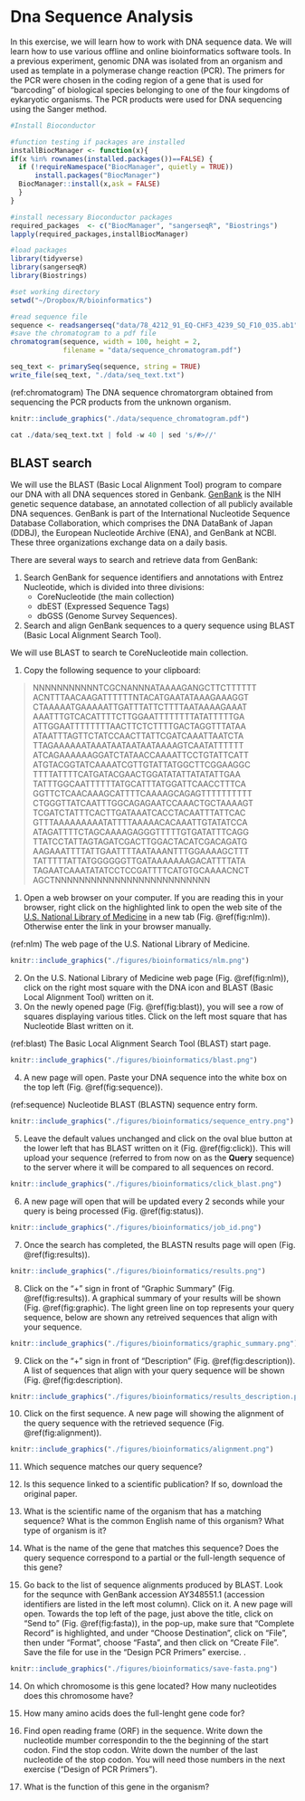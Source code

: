# Dna Sequence Analysis

In this exercise, we will learn how to work with DNA sequence data. We will learn how to use various offline and online bioinformatics software tools. In a previous experiment, genomic DNA was isolated from an organism and used as template in a polymerase change reaction (PCR). The primers for the PCR were chosen in the coding region of a gene that is used for "barcoding" of biological species belonging to one of the four kingdoms of eykaryotic organisms. The PCR products were used for DNA sequencing using the Sanger method. 

```r

#Install Bioconductor

#function testing if packages are installed
installBiocManager <- function(x){
if(x %in% rownames(installed.packages())==FALSE) {
  if (!requireNamespace("BiocManager", quietly = TRUE))
      install.packages("BiocManager")
  BiocManager::install(x,ask = FALSE)
  }  
}

#install necessary Bioconductor packages
required_packages  <- c("BiocManager", "sangerseqR", "Biostrings")
lapply(required_packages,installBiocManager)

#load packages
library(tidyverse)
library(sangerseqR)
library(Biostrings)

#set working directory
setwd("~/Dropbox/R/bioinformatics")

#read sequence file
sequence <- readsangerseq("data/78_4212_91_EQ-CHF3_4239_SQ_F10_035.ab1")
#save the chromatogram to a pdf file
chromatogram(sequence, width = 100, height = 2, 
             filename = "data/sequence_chromatogram.pdf")                    

seq_text <- primarySeq(sequence, string = TRUE)
write_file(seq_text, "./data/seq_text.txt")
```

(ref:chromatogram) The DNA sequence chromatorgram obtained from sequencing the PCR products from the unknown organism.

```r
knitr::include_graphics("./data/sequence_chromatogram.pdf")
`````

```r
cat ./data/seq_text.txt | fold -w 40 | sed 's/#>//'
`````


## BLAST search

We will use the BLAST (Basic Local Alignment Tool) program to compare our DNA with all DNA sequences stored in Genbank. [GenBank](https://www.ncbi.nlm.nih.gov/genbank/) is the NIH genetic sequence database, an annotated collection of all publicly available DNA sequences. GenBank is part of the International Nucleotide Sequence Database Collaboration, which comprises the DNA DataBank of Japan (DDBJ), the European Nucleotide Archive (ENA), and GenBank at NCBI. These three organizations exchange data on a daily basis.

There are several ways to search and retrieve data from GenBank:

1. Search GenBank for sequence identifiers and annotations with Entrez Nucleotide, which is divided into three divisions:
    * CoreNucleotide (the main collection)
    * dbEST (Expressed Sequence Tags)
    * dbGSS (Genome Survey Sequences).
2. Search and align GenBank sequences to a query sequence using BLAST (Basic Local Alignment Search Tool).

We will use BLAST to search te CoreNucleotide main collection.



1. Copy the following sequence to your clipboard:

>NNNNNNNNNNNTCGCNANNNATAAAAGANGCTTCTTTTTT
ACNTTTAACAAGATTTTTTNTACATGAATATAAAGAAAGGT
CTAAAAATGAAAAATTGATTTATTCTTTTAATAAAAGAAAT
AAATTTGTCACATTTTCTTGGAATTTTTTTTATATTTTTGA
ATTGGAATTTTTTTTAACTTCTCTTTTGACTAGGTTTATAA
ATAATTTAGTTCTATCCAACTTATTCGATCAAATTAATCTA
TTAGAAAAAATAAATAATAATAATAAAAGTCAATATTTTTT
ATCAGAAAAAAGGATCTATAACCAAAATTCCTGTATTCATT
ATGTACGGTATCAAAATCGTTGTATTATGGCTTCGGAAGGC
TTTTATTTTCATGATACGAACTGGATATATTATATATTGAA
TATTTGGCAATTTTTTATGCATTTATGGATTCAACCTTTCA
GGTTCTCAACAAAGCATTTTCAAAAGCAGAGTTTTTTTTTT
CTGGGTTATCAATTTGGCAGAGAATCCAAACTGCTAAAAGT
TCGATCTATTTCACTTGATAAATCACCTACAATTTATTCAC
GTTTAAAAAAAAATATTTTAAAAACACAAATTGTATATCCA
ATAGATTTTCTAGCAAAAGAGGGTTTTTGTGATATTTCAGG
TTATCCTATTAGTAGATCGACTTGGACTACATCGACAGATG
AAGAAATTTTATTGAATTTTAATAAANTTTGGAAAAGCTTT
TATTTTTATTATGGGGGGTTGATAAAAAAAGACATTTTATA
TAGAATCAAATATATCCTCCGATTTTCATGTGCAAAACNCT
AGCTNNNNNNNNNNNNNNNNNNNNNNNNNN

1. Open a web browser on your computer. If you are reading this in your browser, right click on the highlighted link to open the web site of the [U.S. National Library of Medicine](https://www.nlm.nih.gov) in a new tab (Fig. \@ref(fig:nlm)). Otherwise enter the link in your browser manually. 

(ref:nlm) The web page of the U.S. National Library of Medicine.

```r
knitr::include_graphics("./figures/bioinformatics/nlm.png")
`````

2. On the U.S. National Library of Medicine web page (Fig. \@ref(fig:nlm)), click on the right most square with the DNA icon and BLAST (Basic Local Alignment Tool) written on it.
3. On the newly opened page (Fig. \@ref(fig:blast)), you will see a row of squares displaying various titles. Click on the left most square that has Nucleotide Blast written on it.

(ref:blast) The Basic Local Alignment Search Tool (BLAST) start page.

```r
knitr::include_graphics("./figures/bioinformatics/blast.png")
`````

4. A new page will open. Paste your DNA sequence into the white box on the top left (Fig. \@ref(fig:sequence)). 

(ref:sequence) Nucleotide BLAST (BLASTN) sequence entry form.

```r
knitr::include_graphics("./figures/bioinformatics/sequence_entry.png")
`````

5. Leave the default values unchanged and click on the oval blue button at the lower left that has BLAST written on it (Fig. \@ref(fig:click)). This will upload your sequence (referred to from now on as the **Query** sequence) to the server where it will be compared to all sequences on record. 

```r
knitr::include_graphics("./figures/bioinformatics/click_blast.png")
`````

6. A new page will open that will be updated every 2 seconds while your query is being processed (Fig. \@ref(fig:status)). 

```r
knitr::include_graphics("./figures/bioinformatics/job_id.png")
`````

7. Once the search has completed, the BLASTN results page will open (Fig. \@ref(fig:results)).

```r
knitr::include_graphics("./figures/bioinformatics/results.png")
`````

8. Click on the "+" sign in front of "Graphic Summary" (Fig. \@ref(fig:results)). A graphical summary of your results will be shown (Fig. \@ref(fig:graphic). The light green line on top represents your query sequence, below are shown any retreived sequences that align with your sequence.

```r
knitr::include_graphics("./figures/bioinformatics/graphic_summary.png")
`````

9. Click on the "+" sign in front of "Description" (Fig. \@ref(fig:description)). A list of sequences that align with your query sequence will be shown (Fig. \@ref(fig:description).

```r
knitr::include_graphics("./figures/bioinformatics/results_description.png")
`````

10. Click on the first sequence. A new page will showing the alignment of the query sequence with the retrieved sequence (Fig. \@ref(fig:alignment)).

```r
knitr::include_graphics("./figures/bioinformatics/alignment.png")
`````

11. Which sequence matches our query sequence?

13. Is this sequence linked to a scientific publication? If so, download the original paper.

12. What is the scientific name of the organism that has a matching sequence? What is the common English name of this organism? What type of organism is it?

13. What is the name of the gene that matches this sequence? Does the query sequence correspond to a partial or the full-length sequence of this gene?

14. Go back to the list of sequence alignments produced by BLAST. Look for the sequnce with GenBank accession AY348551.1 (accession identifiers are listed in the left most column). Click on it. A new page will open. Towards the top left of the page, just above the title, click on "Send to" (Fig. \@ref(fig:fasta)), in the pop-up, make sure that "Complete Record" is highlighted, and under "Choose Destination", click on "File", then under "Format", choose "Fasta", and then click on "Create File". Save the file for use in the "Design PCR Primers" exercise. 
.

```r
knitr::include_graphics("./figures/bioinformatics/save-fasta.png")
`````

14. On which chromosome is this gene located? How many nucleotides does this chromosome have?

14. How many amino acids does the full-lenght gene code for?

14. Find open reading frame (ORF) in the sequence. Write down the nucleotide mumber correspondin to the the beginning of the start codon. Find the stop codon. Write down the number of the last nucleotide of the stop codon. You will need those numbers in the next exercise ("Design of PCR Primers").

15. What is the function of this gene in the organism?
